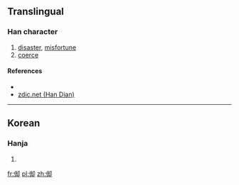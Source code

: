 ==Translingual==

===Han character===
{{Han char|rn=9|rad=人|as=07|sn=9|four=|canj=人土戈中 (OGIL)|ids=⿰[[亻]][[刧]]}}

# [[disaster]], [[misfortune]]
# [[coerce]]

====References====
* {{Han ref|kx=0106.041|dkj=|dj=|hdz=10156.141|uh=3462|ud=13410|bh=|bd=}}
*[http://www.zdic.net/zd/zi2/ZdicE3Zdic91ZdicA2.htm zdic.net (Han Dian)]

----

==Korean==

===Hanja===
{{ko-hanja|hangeul=각|rv=gak|mr=kak|y=kak}}

# {{defn|lang=ko|sort=人07}}

[[fr:㑢]]
[[pl:㑢]]
[[zh:㑢]]